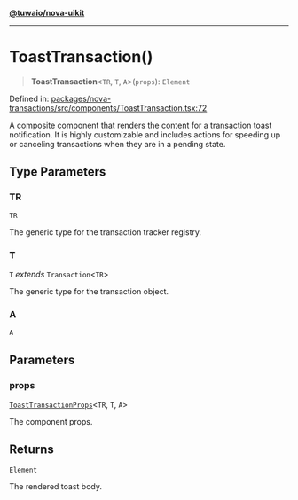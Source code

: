 [**@tuwaio/nova-uikit**](../../../README.md)

***

# ToastTransaction()

> **ToastTransaction**\<`TR`, `T`, `A`\>(`props`): `Element`

Defined in: [packages/nova-transactions/src/components/ToastTransaction.tsx:72](https://github.com/TuwaIO/nova-uikit/blob/72f68be37bc6bdb559392b68d8c6a70e68f6207f/packages/nova-transactions/src/components/ToastTransaction.tsx#L72)

A composite component that renders the content for a transaction toast notification.
It is highly customizable and includes actions for speeding up or canceling transactions
when they are in a pending state.

## Type Parameters

### TR

`TR`

The generic type for the transaction tracker registry.

### T

`T` *extends* `Transaction`\<`TR`\>

The generic type for the transaction object.

### A

`A`

## Parameters

### props

[`ToastTransactionProps`](../type-aliases/ToastTransactionProps.md)\<`TR`, `T`, `A`\>

The component props.

## Returns

`Element`

The rendered toast body.
